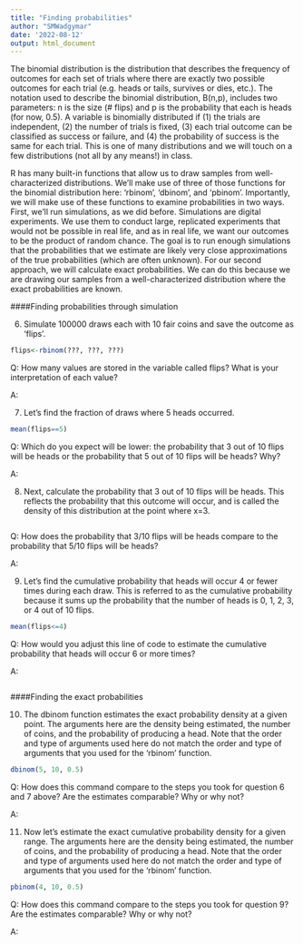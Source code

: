 ```yaml
---
title: "Finding probabilities"
author: "SMWadgymar"
date: '2022-08-12'
output: html_document
---
```



The binomial distribution is the distribution that describes the frequency of outcomes for each set of trials where there are exactly two possible outcomes for each trial (e.g. heads or tails, survives or dies, etc.).  The notation used to describe the binomial distribution, B(n,p), includes two parameters: n is the size (# flips) and p is the probability that each is heads (for now, 0.5).  A variable is binomially distributed if (1) the trials are independent, (2) the number of trials is fixed, (3) each trial outcome can be classified as success or failure, and (4) the probability of success is the same for each trial. This is one of many distributions and we will touch on a few distributions (not all by any means!) in class. 

R has many built-in functions that allow us to draw samples from well-characterized distributions.  We’ll make use of three of those functions for the binomial distribution here: ‘rbinom’, ‘dbinom’, and ‘pbinom’. Importantly, we will make use of these functions to examine probabilities in two ways. First, we’ll run simulations, as we did before. Simulations are digital experiments. We use them to conduct large, replicated experiments that would not be possible in real life, and as in real life, we want our outcomes to be the product of random chance. The goal is to run enough simulations that the probabilities that we estimate are likely very close approximations of the true probabilities (which are often unknown). For our second approach, we will calculate exact probabilities. We can do this because we are drawing our samples from a well-characterized distribution where the exact probabilities are known.


####Finding probabilities through simulation

6) Simulate 100000 draws each with 10 fair coins and save the outcome as 'flips'.

```r
flips<-rbinom(???, ???, ???)
```

Q: How many values are stored in the variable called flips?  What is your interpretation of each value?

A: 


7) Let's find the fraction of draws where 5 heads occurred.

```r
mean(flips==5)
```

Q: Which do you expect will be lower: the probability that 3 out of 10 flips will be heads or the probability that 5 out of 10 flips will be heads?  Why?  

A: 


8) Next, calculate the probability that 3 out of 10 flips will be heads.  This reflects the probability that this outcome will occur, and is called the density of this distribution at the point where x=3.

```r

```

Q: How does the probability that 3/10 flips will be heads compare to the probability that 5/10 flips will be heads?

A:


9) Let's find the cumulative probability that heads will occur 4 or fewer times during each draw.  This is referred to as the cumulative probability because it sums up the probability that the number of heads is 0, 1, 2, 3, or 4 out of 10 flips.

```r
mean(flips<=4)
```

Q: How would you adjust this line of code to estimate the cumulative probability that heads will occur 6 or more times?

A:
```r

```



####Finding the exact probabilities

10) The dbinom function estimates the exact probability density at a given point.  The arguments here are the density being estimated, the number of coins, and the probability of producing a head.  Note that the order and type of arguments used here do not match the order and type of arguments that you used for the 'rbinom' function.

```r
dbinom(5, 10, 0.5)
```

Q: How does this command compare to the steps you took for question 6 and 7 above?  Are the estimates comparable?  Why or why not?

A: 


11) Now let's estimate the exact cumulative probability density for a given range.  The arguments here are the density being estimated, the number of coins, and the probability of producing a head.  Note that the order and type of arguments used here do not match the order and type of arguments that you used for the 'rbinom' function.

```r
pbinom(4, 10, 0.5)
```

Q: How does this command compare to the steps you took for question 9?  Are the estimates comparable?  Why or why not?

A: 


